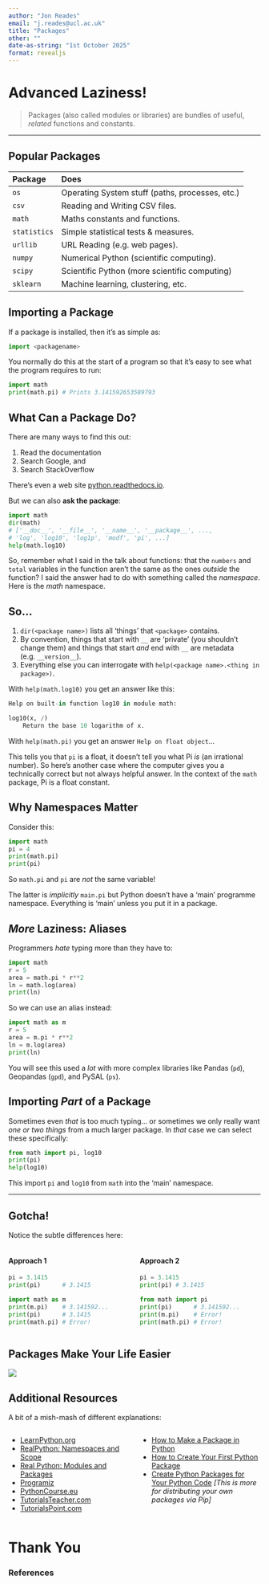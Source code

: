 ```yaml
---
author: "Jon Reades"
email: "j.reades@ucl.ac.uk"
title: "Packages"
other: ""
date-as-string: "1st October 2025"
format: revealjs
---
```


# Advanced Laziness!

> Packages (also called modules or libraries) are bundles of useful, *related* functions and constants.

---

## Popular Packages

| Package | Does |
| :-- | :-------------- |
| `os`         | Operating System stuff (paths, processes, etc.) |
| `csv`        | Reading and Writing CSV files.                  |
| `math`       | Maths constants and functions.                  |
| `statistics` | Simple statistical tests & measures.            |
| `urllib`     | URL Reading (e.g. web pages).                   |
| `numpy`      | Numerical Python (scientific computing).        |
| `scipy`      | Scientific Python (more scientific computing)   |
| `sklearn`    | Machine learning, clustering, etc.              |


## Importing a Package

If a package is installed, then it's as simple as:
```python
import <packagename>
```

You normally do this at the start of a program so that it's easy to see what the program requires to run:
```python
import math
print(math.pi) # Prints 3.141592653589793
```

## What Can a Package Do?

There are many ways to find this out: 

1. Read the documentation
2. Search Google, and 
3. Search StackOverflow

There's even a web site [python.readthedocs.io](https://python.readthedocs.io/en/latest/).

But we can also **ask the package**:
```python
import math
dir(math)
# ['__doc__', '__file__', '__name__', '__package__', ..., 
# 'log', 'log10', 'log1p', 'modf', 'pi', ...]
help(math.log10)
```

::: {.notes}
So, remember what I said in the talk about functions: that the `numbers` and `total` variables in the function aren't the same as the ones *outside* the function? I said the answer had to do with something called the *namespace*. Here is the *math* namespace.
:::

## So... {.smaller}

1. `dir(<package name>)` lists all 'things' that `<package>` contains. 
2. By convention, things that start with `__` are 'private' (you shouldn't change them) and things that start *and* end with `__` are metadata (e.g. `__version__`).
3. Everything else you can interrogate with `help(<package name>.<thing in package>)`.

With `help(math.log10)` you get an answer like this:
```python
Help on built-in function log10 in module math:

log10(x, /)
    Return the base 10 logarithm of x.
```

With `help(math.pi)` you get an answer `Help on float object`...

::: {.notes}

This tells you that `pi` is a float, it doesn't tell you what Pi *is* (an irrational number). So here's another case where the computer gives you a technically correct but not always helpful answer. In the context of the `math` package, Pi is a float constant.

:::

## Why Namespaces Matter

Consider this:
```python
import math
pi = 4
print(math.pi)
print(pi)
```

So `math.pi` and `pi` are *not* the same variable!

::: {.notes}

The latter is *implicitly* `main.pi` but Python doesn't have a 'main' programme namespace. Everything is 'main' unless you put it in a package.

:::

## *More* Laziness: Aliases 

Programmers *hate* typing more than they have to:
```python
import math
r = 5
area = math.pi * r**2
ln = math.log(area)
print(ln)
```
So we can use an alias instead:
```python
import math as m
r = 5
area = m.pi * r**2
ln = m.log(area)
print(ln)
```
You will see this used a *lot* with more complex libraries like Pandas (`pd`), Geopandas (`gpd`), and PySAL (`ps`).


## Importing *Part* of a Package

Sometimes even *that* is too much typing... or sometimes we only really want *one or two things* from a much larger package. In *that* case we can select these specifically:
```python
from math import pi, log10
print(pi)
help(log10)
```
This import `pi` and `log10` from `math` into the 'main' namespace.

---

## Gotcha! {.smaller}

Notice the subtle differences here:

:::: {.columns}
::: {.column width="50%"}
#### Approach 1
```python
pi = 3.1415
print(pi)      # 3.1415

import math as m
print(m.pi)    # 3.141592...
print(pi)      # 3.1415
print(math.pi) # Error!
```

:::
::: {.column width="50%"}
#### Approach 2
```python
pi = 3.1415
print(pi) # 3.1415

from math import pi
print(pi)      # 3.141592...
print(m.pi)    # Error!
print(math.pi) # Error!
```

:::
::::

## Packages Make Your Life Easier

![](https://imgs.xkcd.com/comics/python.png)

## Additional Resources {.smaller}

A bit of a mish-mash of different explanations:

:::: {.columns}
::: {.column width="50%"}
- [LearnPython.org](https://www.learnpython.org/en/Modules_and_Packages)
- [RealPython: Namespaces and Scope](https://realpython.com/python-namespaces-scope/)
- [Real Python: Modules and Packages](https://realpython.com/python-modules-packages/)
- [Programiz](https://www.programiz.com/python-programming/package)
- [PythonCourse.eu](https://www.python-course.eu/python3_packages.php)
- [TutorialsTeacher.com](https://www.tutorialsteacher.com/python/python-package)
- [TutorialsPoint.com](tutorialspoint.com/packages-in-python)
:::
::: {.column width="50%"}
- [How to Make a Package in Python](https://medium.com/datadriveninvestor/how-to-make-the-package-in-python-a82292aeb775)
- [How to Create Your First Python Package](https://medium.com/@tinabu/how-to-create-your-first-python-package-dc42192001ea)
- [Create Python Packages for Your Python Code](https://medium.com/@manivannan_data/create-python-package-to-your-python-code-28a1bde4ec51) *[This is more for distributing your own packages via Pip]*
:::
::::

# Thank You {background-image="/img/web/title-slide.png" background-color="#0F0C11" background-opacity="0.2"}

<h3>References</h3>